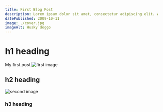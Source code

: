 ```yaml
---
title: First Blog Post
description: Lorem ipsum dolor sit amet, consectetur adipiscing elit. Aliquam eu iaculis elit.
datePublished: 2009-10-11
image: ./cover.jpg
imageAlt: Husky doggo
---
```


# h1 heading

My first post ![first image](/image-1.jpg)

## h2 heading

![second image](/image-2.jpg)

### h3 heading
